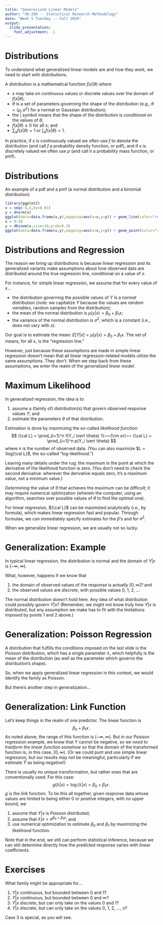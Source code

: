 ```yaml
---
title: "Generalized Linear Models"
author: "36-290 -- Statistical Research Methodology"
date: "Week 5 Tuesday -- Fall 2020"
output: 
  slidy_presentation:
    font_adjustment: -1
---
```


Distributions
===

To understand what generalized linear models are and how they work, we need to start with distributions.

A distribution is a mathematical function $f(x \vert \theta)$ where

- $x$ may take on continuous values or discrete values over the domain of $f(x \vert \theta)$;
- $\theta$ is a set of parameters governing the shape of the distribution (e.g., $\theta = \{\mu,\sigma^2\}$ for a normal or Gaussian distribution);
- the $\vert$ symbol means that the shape of the distribution is *conditional* on the values of $\theta$;
- $f(x \vert \theta) \geq 0$ for all $x$; and
- $\sum_x f(x \vert \theta) = 1$ or $\int_x f(x \vert \theta) = 1$.

In practice, if $x$ is continuously valued we often use $f$ to denote the distribution (and call $f$ a probability density function, or pdf), and if $x$ is discretely valued we often use $p$ (and call it a probability mass function, or pmf).

Distributions
===

An example of a pdf and a pmf (a normal distribution and a binomial distribution):
```r
library(ggplot2)
x = seq(-4,4,by=0.01)
y = dnorm(x)
ggplot(data=data.frame(x,y),mapping=aes(x=x,y=y)) + geom_line(color="red") + ylab("f(x)") + ggtitle("Normal")
x = 0:10
y = dbinom(x,size=10,prob=0.3)
ggplot(data=data.frame(x,y),mapping=aes(x=x,y=y)) + geom_point(color="red",size=2) + ylab("p(x)") + ggtitle("Binomial")
```

Distributions and Regression
===

The reason we bring up distributions is because linear regression and its generalized variants make assumptions about how observed data are distributed around the true regression line, conditional on a value of $x$.

For instance, for simple linear regression, we assume that for every value of $x$...

- the distribution governing the possible values of $Y$ is a *normal* distribution (note: we capitalize $Y$ because the values are *random variables*, random samples from the distribution);
- the mean of the normal distribution is $\mu(y \vert x) = \beta_0 + \beta_1 x$;
- the variance of the normal distribution is $\sigma^2$, which is a constant (i.e., does not vary with $x$).

Our goal is to estimate the mean: $E[Y \vert x] = \mu(y \vert x) = \beta_0 + \beta_1 x$. The set of means, for all $x$, is the "regression line."

However, just because these assumptions are made in simple linear regression doesn't mean that all linear regression-related models utilize the same assumptions. They don't. When we step back from these assumptions, we enter the realm of the *generalized linear model*.

Maximum Likelihood
===

In generalized regression, the idea is to 

1. assume a (family of) distribution(s) that govern observed response values $Y$; and
2. estimate the parameters $\theta$ of that distribution.

Estimation is done by maximizing the so-called *likelihood function*:
$$
{\cal L} = \prod_{i=1}^n f(Y_i \vert \theta) %~~{\rm or}~~ {\cal L} = \prod_{i=1}^n p(Y_i \vert \theta)
$$
where $n$ is the number of observed data. (You can also maximize $L = \log{\cal L}$, the so-called "log-likelihood.")

Leaving many details under the rug: the maximum is the point at which the derivative of the likelihood function is zero. (You don't need to check the second derivative: wherever the derivative equals zero, it's a maximum value, not a minimum value.) 

*Determining* the value of $\theta$ that achieves the maximum can be difficult; it may require numerical optimization (wherein the computer, using an algorithm, searches over possible values of $\theta$ to find the optimal one).

For linear regression, ${\cal L}$ can be maximized analytically (i.e., by formula), which makes linear regression fast and popular. Through formulae, we can immediately specify estimates for the $\beta$'s and for $\sigma^2$.

When we generalize linear regression, we are usually not so lucky.

Generalization: Example
===

In typical linear regression, the distribution is normal and the domain of $Y \vert x$ is $(-\infty,\infty)$.

What, however, happens if we know that

1. the domain of observed values of the response is actually $[0,\infty]$? and
2. the observed values are *discrete*, with possible values 0, 1, 2, ...

The normal distribution doesn't hold here. Any idea of what distribution could possibly govern $Y \vert x$? (Remember, we might not know truly how $Y \vert x$ is distributed, but any assumption we make has to fit with the limitations imposed by points 1 and 2 above.)

Generalization: Poisson Regression
===

A distribution that fulfills the conditions imposed on the last slide is the *Poisson* distribution, which has a single parameter $\lambda$, which helpfully is the mean of the distribution (as well as the parameter which governs the distribution's shape).

So, when we apply generalized linear regression in this context, we would identify the family as Poisson.

But there's another step in generalization...

Generalization: Link Function
===

Let's keep things in the realm of one predictor. The linear function is
$$
\beta_0 + \beta_1 x \,.
$$
As noted above, the range of this function is $(-\infty,\infty)$. But in our Poisson regression example, we know that $Y$ cannot be negative, *so we need to tranform the linear function somehow* so that the domain of the transformed function is, in this case, $[0,\infty)$. (Or we could punt and use simple linear regression, but our results may not be meaningful, particularly if we estimate ${\hat Y}$ as being negative!)

There is usually no unique transformation, but rather ones that are conventionally used. For this case:
$$
g(\lambda \vert x) = \log(\lambda \vert x) = \beta_0 + \beta_1 x \,.
$$
$g$ is the *link* function. To tie this all together, given response data whose values are limited to being either 0 or positive integers, with no upper bound, we

1. assume that $Y \vert x$ is Poisson distributed;
2. assume that $\lambda \vert x = e^{\beta_0 + \beta_1 x}$; and
3. use numerical optimization to estimate $\beta_0$ and $\beta_1$ by maximizing the likelihood function.

Note that in the end, we still can perform statistical inference, because we can still determine directly how the predicted response varies with linear coefficients.

Exercises
===

What family might be appropriate for...

1. $Y \vert x$ continuous, but bounded between 0 and 1?
2. $Y \vert x$ continuous, but bounded between 0 and $\infty$?
3. $Y \vert x$ discrete, but can only take on the values 0 and 1?
4. $Y \vert x$ discrete, but can only take on the values 0, 1, 2, ..., $n$?

Case 3 is special, as you will see.



